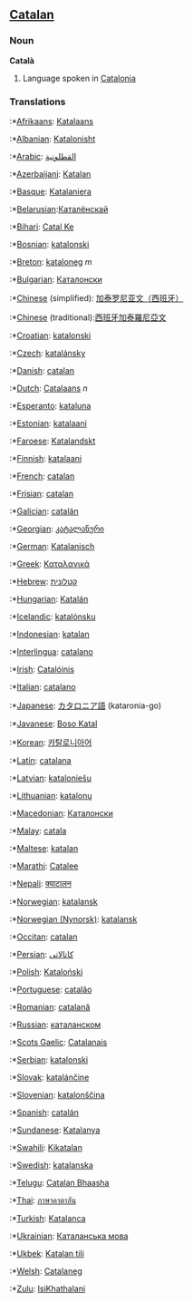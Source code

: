 ==[[Catalan]]==
===Noun===

'''Català'''

# Language spoken in [[Catalonia]]

===Translations===
:*[[Afrikaans]]: [[Katalaans]]
:*[[Albanian]]: [[Katalonisht]]
:*[[Arabic]]: [[القطلونية]]
:*[[Azerbaijani]]: [[Katalan]]
:*[[Basque]]: [[Katalaniera]]
:*[[Belarusian]]:[[Каталёнскай]]
:*[[Bihari]]: [[Catal Ke]]
:*[[Bosnian]]: [[katalonski]]
:*[[Breton]]: [[kataloneg]] ''m''
:*[[Bulgarian]]: [[Каталонски]]
:*[[Chinese]] (simplified): [[加泰罗尼亚文（西班牙）]]
:*[[Chinese]] (traditional):[[西班牙加泰羅尼亞文]]
:*[[Croatian]]: [[katalonski]]
:*[[Czech]]: [[katalánsky]]
:*[[Danish]]: [[catalan]]
:*[[Dutch]]: [[Catalaans]] ''n''
:*[[Esperanto]]: [[kataluna]]
:*[[Estonian]]: [[katalaani]]
:*[[Faroese]]: [[Katalandskt]]
:*[[Finnish]]: [[katalaani]]
:*[[French]]: [[catalan]]
:*[[Frisian]]: [[catalan]]
:*[[Galician]]: [[catalán]]
:*[[Georgian]]: [[კატალანური]]
:*[[German]]: [[Katalanisch]]
:*[[Greek]]: [[Καταλανικά]]
:*[[Hebrew]]: [[קטלונית]]
:*[[Hungarian]]: [[Katalán]]
:*[[Icelandic]]: [[katalónsku]]
:*[[Indonesian]]: [[katalan]]
:*[[Interlingua]]: [[catalano]]
:*[[Irish]]: [[Catalóinis]]
:*[[Italian]]: [[catalano]]
:*[[Japanese]]: [[カタロニア語]] (kataronia-go)
:*[[Javanese]]: [[Boso Katal]]
:*[[Korean]]: [[카탈로니아어]]
:*[[Latin]]: [[catalana]]
:*[[Latvian]]: [[kataloniešu]]
:*[[Lithuanian]]: [[katalonų]]
:*[[Macedonian]]: [[Каталонски]]
:*[[Malay]]: [[catala]]
:*[[Maltese]]: [[katalan]]
:*[[Marathi]]: [[Catalee]]
:*[[Nepali]]: [[क्याटालन]]
:*[[Norwegian]]: [[katalansk]]
:*[[Norwegian (Nynorsk)]]: [[katalansk]]
:*[[Occitan]]: [[catalan]]
:*[[Persian]]: [[کاتالاتی]]
:*[[Polish]]: [[Kataloński]]
:*[[Portuguese]]: [[catalão]]
:*[[Romanian]]: [[catalană]]
:*[[Russian]]: [[каталанском]]
:*[[Scots Gaelic]]: [[Catalanais]]
:*[[Serbian]]: [[katalonski]]
:*[[Slovak]]: [[katalánčine]]
:*[[Slovenian]]: [[katalonščina]]
:*[[Spanish]]: [[catalán]]
:*[[Sundanese]]: [[Katalanya]]
:*[[Swahili]]: [[Kikatalan]]
:*[[Swedish]]: [[katalanska]]
:*[[Telugu]]: [[Catalan Bhaasha]]
:*[[Thai]]: [[ภาษาคาตาลัน]]
:*[[Turkish]]: [[Katalanca]]
:*[[Ukrainian]]: [[Каталанська мова]]
:*[[Ukbek]]: [[Katalan tili]]
:*[[Welsh]]: [[Catalaneg]]
:*[[Zulu]]: [[IsiKhathalani]]